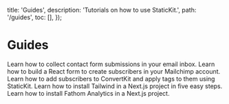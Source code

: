 
  title: 'Guides',
  description: 'Tutorials on how to use StaticKit.',
  path: '/guides',
  toc: [],
});

# Guides

<GuideItem title="How To Build a Contact Form with React" href="/guides/contact-form-react">
  Learn how to collect contact form submissions in your email inbox.
</GuideItem>

<GuideItem title="How To Build a Mailchimp Form with React" href="/guides/mailchimp-react">
  Learn how to build a React form to create subscribers in your Mailchimp account.
</GuideItem>

<GuideItem title="How To Build a ConvertKit Form with React" href="/guides/convertkit-react">
  Learn how to add subscribers to ConvertKit and apply tags to them using StaticKit.
</GuideItem>

<GuideItem title="How To Use Tailwind CSS with Next.js" href="/guides/next-js-tailwind">
  Learn how to install Tailwind in a Next.js project in five easy steps.
</GuideItem>

<GuideItem title="How To Use Fathom Analytics with Next.js" href="/guides/next-js-fathom-analytics">
  Learn how to install Fathom Analytics in a Next.js project.
</GuideItem>
